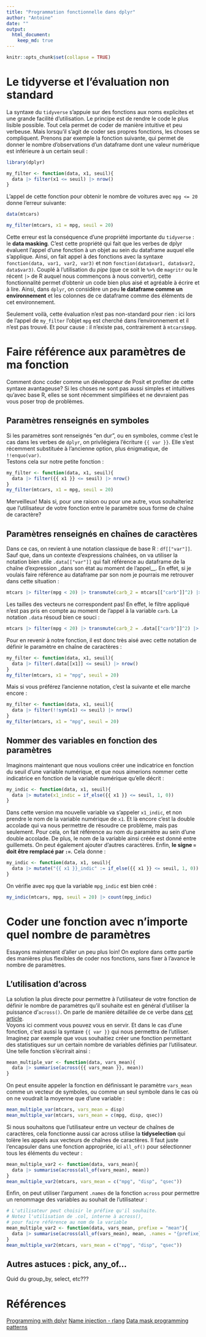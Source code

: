 ```yaml
---
title: "Programmation fonctionnelle dans dplyr"
author: "Antoine"
date: ""
output: 
  html_document:
    keep_md: true
---
```


```r
knitr::opts_chunk$set(collapse = TRUE)
```

# Le tidyverse et l'évaluation non standard  

La syntaxe du `tidyverse` s'appuie sur des fonctions aux noms explicites et une grande facilité d'utilisation. Le principe est de rendre le code le plus lisible possible. Tout cela permet de coder de manière intuitive et peu verbeuse. Mais lorsqu'il s'agit de coder ses propres fonctions, les choses se compliquent. Prenons par exemple la fonction suivante, qui permet de donner le nombre d'observations d'un dataframe dont une valeur numérique est inférieure à un certain seuil :  

```r
library(dplyr)

my_filter <- function(data, x1, seuil){
  data |> filter(x1 <= seuil) |> nrow()
}
```

L'appel de cette fonction pour obtenir le nombre de voitures avec `mpg <= 20` donne l'erreur suivante:  

```r
data(mtcars)

my_filter(mtcars, x1 = mpg, seuil = 20)
```

Cette erreur est la conséquence d'une propriété importante du `tidyverse` : le __data masking__. C'est cette propriété qui fait que les verbes de dplyr évaluent l'appel d'une fonction à un objet au sein du dataframe auquel elle s'applique. Ainsi, on fait appel à des fonctions avec la syntaxe `fonction(data, var1, var2, var3)` et non `fonction(data$var1, data$var2, data$var3)`. Couplé à l'utilisation du _pipe_ (que ce soit le `%>%` de `magritr` ou le récent `|>` de R auquel nous commençons à nous convertir), cette fonctionnalité permet d'obtenir un code bien plus aisé et agréable à écrire et à lire. Ainsi, dans `dplyr`, on considère un peu __le dataframe comme un environnement__ et les colonnes de ce dataframe comme des éléments de cet environnement. 

Seulement voilà, cette évaluation n'est pas non-standard pour rien : ici lors de l'appel de `my_filter` l'objet `mpg` est cherché dans l'environnement et il n'est pas trouvé. Et pour cause : il n'existe pas, contrairement à `mtcars$mpg`. 

# Faire référence aux paramètres de ma fonction   

Comment donc coder comme un développeur de Posit et profiter de cette syntaxe avantageuse? Si les choses ne sont pas aussi simples et intuitives qu'avec base R, elles se sont récemment simplifiées et ne devraient pas vous poser trop de problèmes.  

## Paramètres renseignés en symboles  

Si les paramètres sont renseignés "en dur", ou en symboles, comme c'est le cas dans les verbes de `dplyr`, on privilégiera l'écriture `{{ var }}`. Elle s'est récemment substituée à l'ancienne option, plus énigmatique, de `!!enquo(var)`.   
Testons cela sur notre petite fonction :  
```r
my_filter <- function(data, x1, seuil){
  data |> filter({{ x1 }} <= seuil) |> nrow()
}
my_filter(mtcars, x1 = mpg, seuil = 20)
```
Merveilleux! Mais si, pour une raison ou pour une autre, vous souhaiteriez que l'utilisateur de votre fonction entre le paramètre sous forme de chaîne de caractère?

## Paramètres renseignés en chaînes de caractères  
Dans ce cas, on revient à une notation classique de base R : `df[["var"]]`. Sauf que, dans un contexte d'expressions chaînées, on va utiliser la notation bien utile `.data[["var"]]` qui fait référence au dataframe de la chaîne d'expression _dans son état au moment de l'appel__. En effet, si je voulais faire référence au dataframe par son nom je pourrais me retrouver dans cette situation :  

```r
mtcars |> filter(mpg < 20) |> transmute(carb_2 = mtcars[["carb"]]^2) |> head(1)
```
Les tailles des vecteurs ne correspondent pas! En effet, le filtre appliqué n'est pas pris en compte au moment de l'appel à la variable `carb`. La notation `.data` résoud bien ce souci :  
```r
mtcars |> filter(mpg < 20) |> transmute(carb_2 = .data[["carb"]]^2) |> head(1)
```

Pour en revenir à notre fonction, il est donc très aisé avec cette notation de définir le paramètre en chaîne de caractères :  

```r
my_filter <- function(data, x1, seuil){
  data |> filter(.data[[x1]] <= seuil) |> nrow()
}
my_filter(mtcars, x1 = "mpg", seuil = 20)
```
Mais si vous préférez l'ancienne notation, c'est la suivante et elle marche encore :  
```r
my_filter <- function(data, x1, seuil){
  data |> filter(!!sym(x1) <= seuil) |> nrow()
}
my_filter(mtcars, x1 = "mpg", seuil = 20)
```

## Nommer des variables en fonction des paramètres  
Imaginons maintenant que nous voulions créer une indicatrice en fonction du seuil d'une variable numérique, et que nous aimerions nommer cette indicatrice en fonction de la variable numérique qu'elle décrit :  

```r
my_indic <- function(data, x1, seuil){
  data |> mutate(x1_indic = if_else({{ x1 }} <= seuil, 1, 0))
}
```

Dans cette version ma nouvelle variable va s'appeler `x1_indic`, et non prendre le nom de la variable numérique de `x1`. Et là encore c'est la double accolade qui va nous permettre de résoudre ce problème, mais pas seulement. Pour cela, on fait référence au nom du paramètre au sein d'une double accolade. De plus, le nom de la variable ainsi créée est donné entre guillemets. On peut également ajouter d'autres caractères. Enfin, __le signe `=` doit être remplacé par `:=`__. Cela donne :  

```r
my_indic <- function(data, x1, seuil){
  data |> mutate("{{ x1 }}_indic" := if_else({{ x1 }} <= seuil, 1, 0))
}
```

On vérifie avec `mpg` que la variable `mpg_indic` est bien créé :  

```r
my_indic(mtcars, mpg, seuil = 20) |> count(mpg_indic)
```

# Coder une fonction avec n'importe quel nombre de paramètres  
Essayons maintenant d'aller un peu plus loin! On explore dans cette partie des manières plus flexibles de coder nos fonctions, sans fixer à l'avance le nombre de paramètres.  

## L'utilisation d'across  
La solution la plus directe pour permettre à l'utilisateur de votre fonction de définir le nombre de paramètres qu'il souhaite est en général d'utiliser la puissance d'`across()`. On parle de manière détaillée de ce verbe dans [cet article](https://blog.statoscop.fr/fonctionnement-et-performances-dacross-dans-dplyr.html).  
Voyons ici comment vous pouvez vous en servir. Et dans le cas d'une fonction, c'est aussi la syntaxe `{{ var }}` qui nous permettra de l'utiliser. Imaginez par exemple que vous souhaitiez créer une fonction permettant des statistiques sur un certain nombre de variables définies par l'utilisateur. Une telle fonction s'écrirait ainsi :  

```r
mean_multiple_var <- function(data, vars_mean){
  data |> summarise(across({{ vars_mean }}, mean))
}
```

On peut ensuite appeler la fonction en définissant le paramètre `vars_mean` comme un vecteur de symboles, ou comme un seul symbole dans le cas où on ne voudrait la moyenne que d'une variable :  

```r
mean_multiple_var(mtcars, vars_mean = disp)
mean_multiple_var(mtcars, vars_mean = c(mpg, disp, qsec)) 
```

Si nous souhaitons que l'utilisateur entre un vecteur de chaînes de caractères, cela fonctionne aussi car across utilise la __tidyselection__ qui tolère les appels aux vecteurs de chaînes de caractères. Il faut juste l'encapsuler dans une fonction appropriée, ici `all_of()` pour sélectionner tous les éléments du vecteur :  

```r
mean_multiple_var2 <- function(data, vars_mean){
  data |> summarise(across(all_of(vars_mean), mean))
}
mean_multiple_var2(mtcars, vars_mean = c("mpg", "disp", "qsec")) 
```

Enfin, on peut utiliser l'argument `.names` de la fonction `across` pour permettre un renommage des variables au souhait de l'utilisateur :  

```r
# L'utilisateur peut choisir le préfixe qu'il souhaite.
# Notez l'utilisation de .col, interne à across(), 
# pour faire référence au nom de la variable
mean_multiple_var2 <- function(data, vars_mean, prefixe = "mean"){
  data |> summarise(across(all_of(vars_mean), mean, .names = "{prefixe}_{.col}"))
}
mean_multiple_var2(mtcars, vars_mean = c("mpg", "disp", "qsec")) 
```


## Autres astuces : pick, any_of...
Quid du group_by, select, etc???


# Références  

[Programming with dplyr](https://dplyr.tidyverse.org/articles/programming.html#user-supplied-data)
[Name injection - rlang](https://rlang.r-lib.org/reference/glue-operators.html)
[Data mask programming patterns](https://rlang.r-lib.org/reference/topic-data-mask-programming.html)